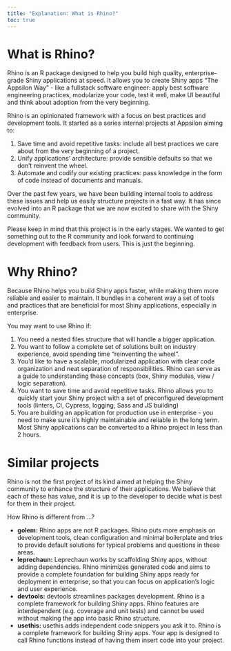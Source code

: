```yaml
---
title: "Explanation: What is Rhino?"
toc: true
---
```


# What is Rhino?

Rhino is an R package designed to help you build high quality, enterprise-grade Shiny applications at speed. It allows you to create Shiny apps "The Appsilon Way" - like a fullstack software engineer: apply best software engineering practices, modularize your code, test it well, make UI beautiful and think about adoption from the very beginning.

Rhino is an opinionated framework with a focus on best practices and development tools.
It started as a series internal projects at Appsilon aiming to:

1. Save time and avoid repetitive tasks: include all best practices we care about from the very beginning of a project.
2. Unify applications' architecture: provide sensible defaults so that we don't reinvent the wheel.
3. Automate and codify our existing practices: pass knowledge in the form of code instead of documents and manuals.

Over the past few years, we have been building internal tools to address these issues and help us easily structure projects in a fast way. It has since evolved into an R package that we are now excited to share with the Shiny community.

Please keep in mind that this project is in the early stages. We wanted to get something out to the R community and look forward to continuing development with feedback from users. This is just the beginning.

# Why Rhino?

Because Rhino helps you build Shiny apps faster, while making them more reliable and easier to maintain. It bundles in a coherent way a set of tools and practices that are beneficial for most Shiny applications, especially in enterprise.

You may want to use Rhino if:

1. You need a nested files structure that will handle a bigger application.
2. You want to follow a complete set of solutions built on industry experience, avoid spending time "reinventing the wheel".
3. You'd like to have a scalable, modularized application with clear code organization and neat separation of responsibilities. Rhino can serve as a guide to understanding these concepts (box, Shiny modules, view / logic separation).
4. You want to save time and avoid repetitive tasks. Rhino allows you to quickly start your Shiny project with a set of preconfigured development tools (linters, CI, Cypress, logging, Sass and JS building)
5. You are building an application for production use in enterprise - you need to make sure it's highly maintainable and reliable in the long term. Most Shiny applications can be converted to a Rhino project in less than 2 hours.

# Similar projects

Rhino is not the first project of its kind aimed at helping the Shiny community to enhance the structure of their applications. We believe that each of these has value, and it is up to the developer to decide what is best for them in their project.

How Rhino is different from ...?

* **golem:** Rhino apps are not R packages. Rhino puts more emphasis on development tools, clean configuration and minimal boilerplate and tries to provide default solutions for typical problems and questions in these areas.
* **leprechaun:** Leprechaun works by scaffolding Shiny apps, without adding dependencies. Rhino minimizes generated code and aims to provide a complete foundation for building Shiny apps ready for deployment in enterprise, so that you can focus on application's logic and user experience.
* **devtools:** devtools streamlines packages development. Rhino is a complete framework for building Shiny apps. Rhino features are interdependent (e.g. coverage and unit tests) and cannot be used without making the app into basic Rhino structure.
* **usethis:** usethis adds independent code snippers you ask it to. Rhino is a complete framework for building Shiny apps. Your app is designed to call Rhino functions instead of having them insert code into your project.
